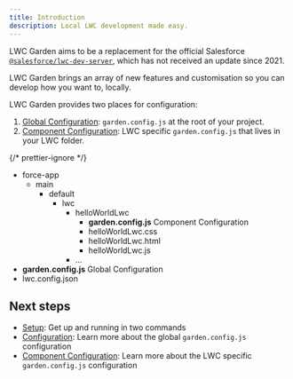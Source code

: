 ```yaml
---
title: Introduction
description: Local LWC development made easy.
---
```



LWC Garden aims to be a replacement for the official Salesforce [`@salesforce/lwc-dev-server`](https://www.npmjs.com/package/@salesforce/lwc-dev-server), which has not received an update since 2021.

LWC Garden brings an array of new features and customisation so you can develop how you want to, locally.

LWC Garden provides two places for configuration:

1. [Global Configuration](/reference/configuration): `garden.config.js` at the root of your project.
2. [Component Configuration](/reference/component-configuration): LWC specific `garden.config.js` that lives in your LWC folder.

{/* prettier-ignore */}
<FileTree>
  - force-app
    - main
      - default
        - lwc
          - helloWorldLwc
            - **garden.config.js** Component Configuration
            - helloWorldLwc.css
            - helloWorldLwc.html
            - helloWorldLwc.js
          - …
  - **garden.config.js** Global Configuration
  - lwc.config.json
</FileTree>

## Next steps

- [Setup](/getting-started/setup): Get up and running in two commands
- [Configuration](/reference/configuration): Learn more about the global `garden.config.js` configuration
- [Component Configuration](/reference/component-configuration): Learn more about the LWC specific `garden.config.js` configuration
